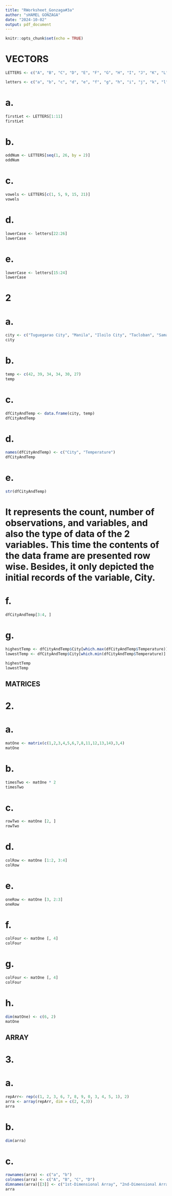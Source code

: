 ```yaml
---
title: "RWorksheet_Gonzaga#3a"
author: "sHAMEL GONZAGA"
date: "2024-10-02"
output: pdf_document
---
```


```r
knitr::opts_chunk$set(echo = TRUE)
```
# VECTORS

```r
LETTERS <- c("A", "B", "C", "D", "E", "F", "G", "H", "I", "J", "K", "L", "M", "N", "O", "P", "Q", "R", "S", "T", "U", "V", "W", "X", "Y", "Z")

letters <- c("a", "b", "c", "d", "e", "f", "g", "h", "i", "j", "k", "l", "m", "n", "o", "p", "q", "r", "s", "t", "u", "v", "w", "x", "y", "z")
```

# a.

```r
firstLet <- LETTERS[1:11]
firstLet
```

# b.

```r
oddNum <- LETTERS[seq(1, 26, by = 2)]
oddNum
```

# c.

```r
vowels <- LETTERS[c(1, 5, 9, 15, 21)]
vowels
```

# d.

```r
lowerCase <- letters[22:26]
lowerCase
```

# e.

```r
lowerCase <- letters[15:24]
lowerCase
```

# 2

# a.

```r
city <- c("Tuguegarao City", "Manila", "Iloilo City", "Tacloban", "Samal Island", "Davao City")
city
```

# b.

```r
temp <- c(42, 39, 34, 34, 30, 27)
temp
```

# c.

```r
dfCityAndTemp <- data.frame(city, temp)
dfCityAndTemp
```

# d.

```r
names(dfCityAndTemp) <- c("City", "Temperature")
dfCityAndTemp
```

# e.

```r
str(dfCityAndTemp)
```
# It represents the count, number of observations, and variables, and also the type of data of the 2 variables. This time the contents of the data frame are presented row wise. Besides, it only depicted the initial records of the variable, City.

# f.

```r
dfCityAndTemp[3:4, ]
```

# g.

```r
highestTemp <- dfCityAndTemp$City[which.max(dfCityAndTemp$Temperature)]
lowestTemp <- dfCityAndTemp$City[which.min(dfCityAndTemp$Temperature)]

highestTemp
lowestTemp
```

## MATRICES
# 2.
# a.
```r
matOne <- matrix(c(1,2,3,4,5,6,7,8,11,12,13,14),3,4)
matOne
```

# b.

```r
timesTwo <- matOne * 2
timesTwo
```

# c.

```r
rowTwo <- matOne [2, ]
rowTwo
```

# d.

```r
colRow <- matOne [1:2, 3:4]
colRow
```

# e.

```r
oneRow <- matOne [3, 2:3]
oneRow
```

# f.

```r
colFour <- matOne [, 4]
colFour
```

# g.

```r
colFour <- matOne [, 4]
colFour
```

# h.

```r
dim(matOne) <- c(6, 2)
matOne
```

## ARRAY
# 3.
# a.

```r
repArr<- rep(c(1, 2, 3, 6, 7, 8, 9, 0, 3, 4, 5, 1), 2)
arra <- array(repArr, dim = c(2, 4,3))
arra
```

# b.

```r
dim(arra)
```

# c.

```r
rownames(arra) <- c("a", "b")
colnames(arra) <- c("A", "B", "C", "D")
dimnames(arra)[[3]] <- c("1st-Dimensional Array", "2nd-Dimensional Array", "3rd-Dimensional Array")
arra
```